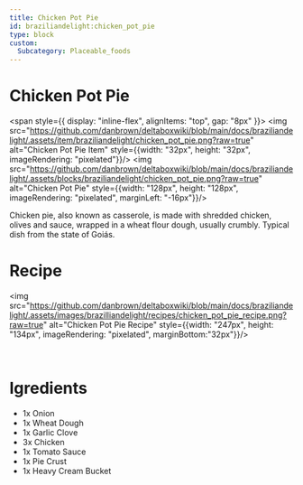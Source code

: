 ```yaml
---
title: Chicken Pot Pie
id: braziliandelight:chicken_pot_pie
type: block
custom:
  Subcategory: Placeable_foods
---
```


# Chicken Pot Pie

<span style={{ display: "inline-flex", alignItems: "top", gap: "8px" }}>
  <img src="https://github.com/danbrown/deltaboxwiki/blob/main/docs/braziliandelight/.assets/item/braziliandelight/chicken_pot_pie.png?raw=true"
         alt="Chicken Pot Pie Item" style={{width: "32px", height: "32px", imageRendering: "pixelated"}}/>
  <img src="https://github.com/danbrown/deltaboxwiki/blob/main/docs/braziliandelight/.assets/blocks/braziliandelight/chicken_pot_pie.png?raw=true"
         alt="Chicken Pot Pie" style={{width: "128px", height: "128px", imageRendering: "pixelated", marginLeft: "-16px"}}/>
</span>

Chicken pie, also known as casserole, is made with shredded chicken, olives and sauce, wrapped in a wheat flour dough, usually crumbly.
Typical dish from the state of Goiás.

# Recipe

<img src="https://github.com/danbrown/deltaboxwiki/blob/main/docs/braziliandelight/.assets/images/brazilliandelight/recipes/chicken_pot_pie_recipe.png?raw=true" alt="Chicken Pot Pie Recipe" style={{width: "247px", height: "134px", imageRendering: "pixelated", marginBottom:"32px"}}/>

<br/>

# Igredients

- 1x Onion
- 1x Wheat Dough
- 1x Garlic Clove
- 3x Chicken
- 1x Tomato Sauce
- 1x Pie Crust
- 1x Heavy Cream Bucket